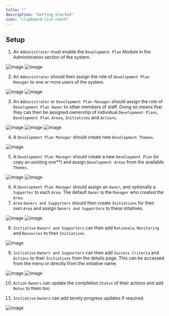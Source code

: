 ```yaml
---
title: ""
description: "Getting Started"
icon: "clipboard-list-check"
---
```


## Setup

1. An `Administrator` must enable the `Development Plan` Module in the Administration section of the system.

![image](/administration/img/setup/administration.png)
![image](/administration/img/setup/development.png)

2. An `Administrator` should then assign the role of `Development Plan Manager` to one or more users of the system.

![image](/administration/img/setup/administration.png)
![image](/administration/img/users.png)

3. An `Administrator` or `Development Plan Manager` should assign the role of `Development Plan Owner` to other members of staff. Doing so means that they can then be assigned ownership of individual `Development Plans`, `Development Plan Areas`, `Initiatives` and `Actions`.

![image](/administration/img/setup/administration.png)
![image](/administration/img/development.png)
![image](img/viewers_and_owners.png)

4. A `Development Plan Manager` should create new `Development Themes`.

![image](img/viewers_and_owners.png)

5. A `Development Plan Manager` should create a new `Development Plan` (or copy an existing one\*\*) and assign `Development Areas` from the available `Themes`.

![image](img/add_plan.png)
![image](img/add_areas.png)

6. A `Development Plan Manager` should assign an `Owner`, and optionally a `Supporter` to each `Area`. The default `Owner` is the `Manager` who created the `Area`.
7. `Area` `Owners and Supporters` should then create `Initiatives` for their own `Area` and assign `Owners and Supporters` to these intiatives.

![image](img/new_area.png)
![image](img/add_initiative.png)

8. `Initiative` `Owners and Supporters` can then add `Rationale`, `Monitoring` and `Resources` to their `Initiatives`.

![image](img/new_initiative.png)

9. `Initiative` `Owners and Supporters` can then add `Success Criteria` and `Actions` to their `Initiatives` from the details page. This can be accessed from the menu or directly from the initiative name.

![image](img/initiative_details.png)
![image](img/add_criteria_actions.png)

10. `Action` `Owners` can update the completion `Status` of their actions and add `Notes` to them too.

11. `Initiative` `Owners` can add termly progress updates if required.

![image](img/initiative_update.png)


